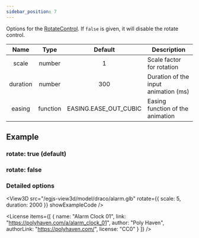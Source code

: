 ```yaml
---
sidebar_position: 7
---
```



<OptionDescriptor type="boolean | RotateControlOptions" defaultVal="true" />

Options for the [RotateControl](/docs/api/RotateControl).
If `false` is given, it will disable the rotate control.

|Name|Type|Default|Description|
|:---:|:---:|:---:|---|
|scale|number|1|Scale factor for rotation|
|duration|number|300|Duration of the input animation (ms)|
|easing|function|EASING.EASE_OUT_CUBIC|Easing function of the animation|

## Example
### rotate: true (default)
<View3D
  src="/egjs-view3d/model/draco/alarm.glb"
  rotate={true}
  showExampleCode />

### rotate: false
<View3D
  src="/egjs-view3d/model/draco/alarm.glb"
  rotate={false}
  showExampleCode />

### Detailed options
<View3D
  src="/egjs-view3d/model/draco/alarm.glb"
  rotate={{
    scale: 5,
    duration: 2000
  }}
  showExampleCode />

<License items={[
  {
    name: "Alarm Clock 01",
    link: "https://polyhaven.com/a/alarm_clock_01",
    author: "Poly Haven",
    authorLink: "https://polyhaven.com/",
    license: "CC0"
  }
]} />
